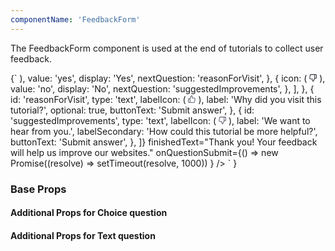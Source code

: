 ```yaml
---
componentName: 'FeedbackForm'
---
```


The FeedbackForm component is used at the end of tutorials to collect user feedback.

<LiveComponent>
{`			<FeedbackForm
				questions={[
					{
						id: 'helpful',
						type: 'choice',
						label: 'Was this tutorial helpful?',
						answers: [
							{
								icon: (
									<svg
										width="12"
										height="12"
										viewBox="0 0 12 12"
										fill="none"
										xmlns="http://www.w3.org/2000/svg"
									>
										<path
											fillRule="evenodd"
											clipRule="evenodd"
											d="M5.69722 1.13674L3.77744 5.45626V10.875H9.38294C9.66098 10.875 9.89732 10.6718 9.93906 10.3969L10.6849 5.48536C10.7366 5.14496 10.4731 4.83841 10.1288 4.83841H7.30335C6.78559 4.83841 6.36585 4.41868 6.36585 3.90091V1.93154C6.36585 1.53312 6.07696 1.20217 5.69722 1.13674ZM2.65244 10.875V5.89939H1.6875C1.37684 5.89939 1.125 6.15123 1.125 6.46189V10.3125C1.125 10.6232 1.37684 10.875 1.6875 10.875H2.65244ZM2.84938 4.77439L4.73253 0.537302C4.87775 0.210568 5.20176 0 5.55931 0C6.62607 0 7.49085 0.864779 7.49085 1.93154V3.71341H10.1288C11.1617 3.71341 11.9522 4.63305 11.7971 5.65426L11.0513 10.5658C10.9261 11.3905 10.2171 12 9.38294 12H1.6875C0.755521 12 0 11.2445 0 10.3125V6.46189C0 5.52991 0.755519 4.77439 1.6875 4.77439H2.84938Z"
											fill="#3B3D45"
										/>
									</svg>
								),
								value: 'yes',
								display: 'Yes',
								nextQuestion: 'reasonForVisit',
							},
							{
								icon: (
									<svg
										width="12"
										height="12"
										viewBox="0 0 12 12"
										fill="none"
										xmlns="http://www.w3.org/2000/svg"
									>
										<path
											fillRule="evenodd"
											clipRule="evenodd"
											d="M6.30275 10.8633L8.22253 6.54374V1.125H2.61704C2.33899 1.125 2.10266 1.32815 2.06091 1.60305L1.31508 6.51464C1.26339 6.85504 1.5269 7.16159 1.8712 7.16159H4.69662C5.21439 7.16159 5.63412 7.58132 5.63412 8.09908V10.0685C5.63412 10.4669 5.92301 10.7978 6.30275 10.8633ZM9.34753 1.125V6.10061H10.3125C10.6231 6.10061 10.875 5.84877 10.875 5.53811V1.6875C10.875 1.37684 10.6231 1.125 10.3125 1.125H9.34753ZM9.15059 7.22561L7.26744 11.4627C7.12222 11.7894 6.79821 12 6.44066 12C5.3739 12 4.50912 11.1352 4.50912 10.0685V8.28658H1.8712C0.838289 8.28658 0.0477568 7.36695 0.202829 6.34574L0.948663 1.43415C1.07389 0.609462 1.78289 0 2.61704 0H10.3125C11.2445 0 12 0.755519 12 1.6875V5.53811C12 6.47009 11.2445 7.22561 10.3125 7.22561H9.15059Z"
											fill="#3B3D45"
										/>
									</svg>
								),
								value: 'no',
								display: 'No',
								nextQuestion: 'suggestedImprovements',
							},
						],
					},
					{
						id: 'reasonForVisit',
						type: 'text',
						labelIcon: (
							<svg
								width="12"
								height="12"
								viewBox="0 0 12 12"
								fill="none"
								xmlns="http://www.w3.org/2000/svg"
							>
								<path
									fillRule="evenodd"
									clipRule="evenodd"
									d="M5.69722 1.13674L3.77744 5.45626V10.875H9.38294C9.66098 10.875 9.89732 10.6718 9.93906 10.3969L10.6849 5.48536C10.7366 5.14496 10.4731 4.83841 10.1288 4.83841H7.30335C6.78559 4.83841 6.36585 4.41868 6.36585 3.90091V1.93154C6.36585 1.53312 6.07696 1.20217 5.69722 1.13674ZM2.65244 10.875V5.89939H1.6875C1.37684 5.89939 1.125 6.15123 1.125 6.46189V10.3125C1.125 10.6232 1.37684 10.875 1.6875 10.875H2.65244ZM2.84938 4.77439L4.73253 0.537302C4.87775 0.210568 5.20176 0 5.55931 0C6.62607 0 7.49085 0.864779 7.49085 1.93154V3.71341H10.1288C11.1617 3.71341 11.9522 4.63305 11.7971 5.65426L11.0513 10.5658C10.9261 11.3905 10.2171 12 9.38294 12H1.6875C0.755521 12 0 11.2445 0 10.3125V6.46189C0 5.52991 0.755519 4.77439 1.6875 4.77439H2.84938Z"
									fill="#656A76"
								/>
							</svg>
						),
						label: 'Why did you visit this tutorial?',
						optional: true,
						buttonText: 'Submit answer',
					},
					{
						id: 'suggestedImprovements',
						type: 'text',
						labelIcon: (
							<svg
								width="12"
								height="12"
								viewBox="0 0 12 12"
								fill="none"
								xmlns="http://www.w3.org/2000/svg"
							>
								<path
									fillRule="evenodd"
									clipRule="evenodd"
									d="M6.30275 10.8633L8.22253 6.54374V1.125H2.61704C2.33899 1.125 2.10266 1.32815 2.06091 1.60305L1.31508 6.51464C1.26339 6.85504 1.5269 7.16159 1.8712 7.16159H4.69662C5.21439 7.16159 5.63412 7.58132 5.63412 8.09908V10.0685C5.63412 10.4669 5.92301 10.7978 6.30275 10.8633ZM9.34753 1.125V6.10061H10.3125C10.6231 6.10061 10.875 5.84877 10.875 5.53811V1.6875C10.875 1.37684 10.6231 1.125 10.3125 1.125H9.34753ZM9.15059 7.22561L7.26744 11.4627C7.12222 11.7894 6.79821 12 6.44066 12C5.3739 12 4.50912 11.1352 4.50912 10.0685V8.28658H1.8712C0.838289 8.28658 0.0477568 7.36695 0.202829 6.34574L0.948663 1.43415C1.07389 0.609462 1.78289 0 2.61704 0H10.3125C11.2445 0 12 0.755519 12 1.6875V5.53811C12 6.47009 11.2445 7.22561 10.3125 7.22561H9.15059Z"
									fill="#656A76"
								/>
							</svg>
						),
						label: 'We want to hear from you.',
						labelSecondary: 'How could this tutorial be more helpful?',
						buttonText: 'Submit answer',
					},
				]}
				finishedText="Thank you! Your feedback will help us improve our websites."
				onQuestionSubmit={() =>
					new Promise((resolve) => setTimeout(resolve, 1000))
				}
			/>
    `
  }
</LiveComponent>

<UsageDetails packageJson={packageJson} />

### Base Props

<PropsTable props={componentProps.baseProps} />

#### Additional Props for Choice question

<PropsTable props={componentProps.choiceQuestionProps} />

#### Additional Props for Text question

<PropsTable props={componentProps.textQuestionProps} />
